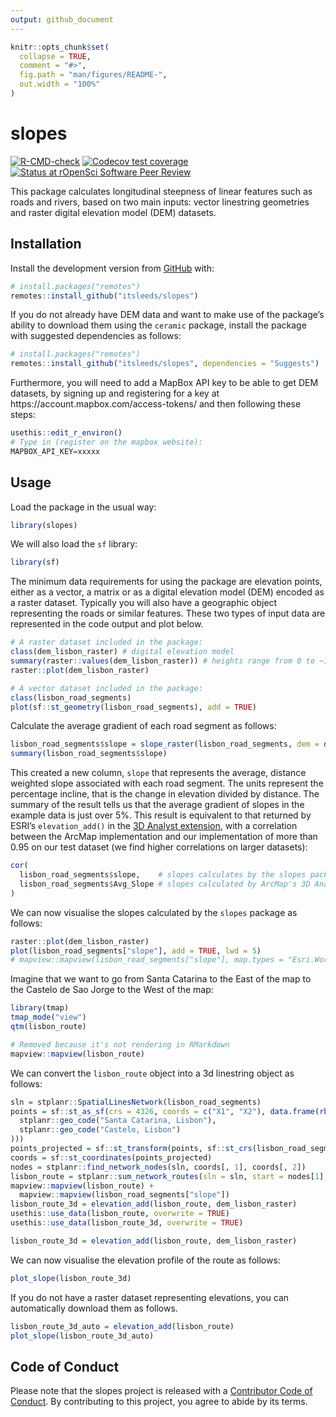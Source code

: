 ```yaml
---
output: github_document
---
```


<!-- README.md is generated from README.Rmd. Please edit that file -->

```r
knitr::opts_chunk$set(
  collapse = TRUE,
  comment = "#>",
  fig.path = "man/figures/README-",
  out.width = "100%"
)
```

# slopes

<!-- badges: start -->
[![R-CMD-check](https://github.com/itsleeds/slopes/workflows/R-CMD-check/badge.svg)](https://github.com/itsleeds/slopes/actions)
[![Codecov test coverage](https://codecov.io/gh/itsleeds/slopes/branch/master/graph/badge.svg)](https://codecov.io/gh/itsleeds/slopes?branch=master)
[![Status at rOpenSci Software Peer Review](https://badges.ropensci.org/420_status.svg)](https://github.com/ropensci/software-review/issues/420)
<!-- badges: end -->

This package calculates longitudinal steepness of linear features such as roads and rivers, based on two main inputs: vector linestring geometries and raster digital elevation model (DEM) datasets.

## Installation

<!-- You can install the released version of slopes from [CRAN](https://CRAN.R-project.org) with: -->

<!-- ``` r -->
<!-- install.packages("slopes") -->
<!-- ``` -->

Install the development version from [GitHub](https://github.com/) with:

```r
# install.packages("remotes")
remotes::install_github("itsleeds/slopes")
```

If you do not already have DEM data and want to make use of the package's ability to download them using the `ceramic` package, install the package with suggested dependencies as follows:

```r
# install.packages("remotes")
remotes::install_github("itsleeds/slopes", dependencies = "Suggests")
```

Furthermore, you will need to add a MapBox API key to be able to get DEM datasets, by signing up and registering for a key at https://account.mapbox.com/access-tokens/ and then following these steps:

```r
usethis::edit_r_environ()
# Type in (register on the mapbox website):
MAPBOX_API_KEY=xxxxx
```

## Usage

Load the package in the usual way:

```r
library(slopes)
```

We will also load the `sf` library:

```r
library(sf)
```

The minimum data requirements for using the package are elevation points, either as a vector, a matrix or as a digital elevation model (DEM) encoded as a raster dataset.
Typically you will also have a geographic object representing the roads or similar features.
These two types of input data are represented in the code output and plot below.

```r
# A raster dataset included in the package:
class(dem_lisbon_raster) # digital elevation model
summary(raster::values(dem_lisbon_raster)) # heights range from 0 to ~100m
raster::plot(dem_lisbon_raster)

# A vector dataset included in the package:
class(lisbon_road_segments)
plot(sf::st_geometry(lisbon_road_segments), add = TRUE)
```

Calculate the average gradient of each road segment as follows:

```r
lisbon_road_segments$slope = slope_raster(lisbon_road_segments, dem = dem_lisbon_raster)
summary(lisbon_road_segments$slope)
```

This created a new column, `slope` that represents the average, distance weighted slope associated with each road segment.
The units represent the percentage incline, that is the change in elevation divided by distance.
The summary of the result tells us that the average gradient of slopes in the example data is just over 5%.
This result is equivalent to that returned by ESRI's `elevation_add()` in the [3D Analyst extension](https://desktop.arcgis.com/en/arcmap/10.3/tools/3d-analyst-toolbox/slope.htm), with a correlation between the ArcMap implementation and our implementation of more than 0.95 on our test dataset (we find higher correlations on larger datasets):

```r
cor(
  lisbon_road_segments$slope,    # slopes calculates by the slopes package
  lisbon_road_segments$Avg_Slope # slopes calculated by ArcMap's 3D Analyst extension
)
```

We can now visualise the slopes calculated by the `slopes` package as follows:

```r
raster::plot(dem_lisbon_raster)
plot(lisbon_road_segments["slope"], add = TRUE, lwd = 5)
# mapview::mapview(lisbon_road_segments["slope"], map.types = "Esri.WorldStreetMap")
```

Imagine that we want to go from Santa Catarina to the East of the map to the Castelo de Sao Jorge to the West of the map:

```r
library(tmap)
tmap_mode("view")
qtm(lisbon_route)
```

```r
# Removed because it's not rendering in RMarkdown
mapview::mapview(lisbon_route)
```


We can convert the `lisbon_route` object into a 3d linestring object as follows:

```r
sln = stplanr::SpatialLinesNetwork(lisbon_road_segments)
points = sf::st_as_sf(crs = 4326, coords = c("X1", "X2"), data.frame(rbind(
  stplanr::geo_code("Santa Catarina, Lisbon"),
  stplanr::geo_code("Castelo, Lisbon")
)))
points_projected = sf::st_transform(points, sf::st_crs(lisbon_road_segments))
coords = sf::st_coordinates(points_projected)
nodes = stplanr::find_network_nodes(sln, coords[, 1], coords[, 2])
lisbon_route = stplanr::sum_network_routes(sln = sln, start = nodes[1], end = nodes[2])
mapview::mapview(lisbon_route) +
  mapview::mapview(lisbon_road_segments["slope"])
lisbon_route_3d = elevation_add(lisbon_route, dem_lisbon_raster)
usethis::use_data(lisbon_route, overwrite = TRUE)
usethis::use_data(lisbon_route_3d, overwrite = TRUE)
```

```r
lisbon_route_3d = elevation_add(lisbon_route, dem_lisbon_raster)
```

We can now visualise the elevation profile of the route as follows:

```r
plot_slope(lisbon_route_3d)
```

If you do not have a raster dataset representing elevations, you can automatically download them as follows.

```r
lisbon_route_3d_auto = elevation_add(lisbon_route)
plot_slope(lisbon_route_3d_auto)
```


## Code of Conduct

Please note that the slopes project is released with a [Contributor Code of Conduct](https://contributor-covenant.org/version/2/0/CODE_OF_CONDUCT.html). By contributing to this project, you agree to abide by its terms.



